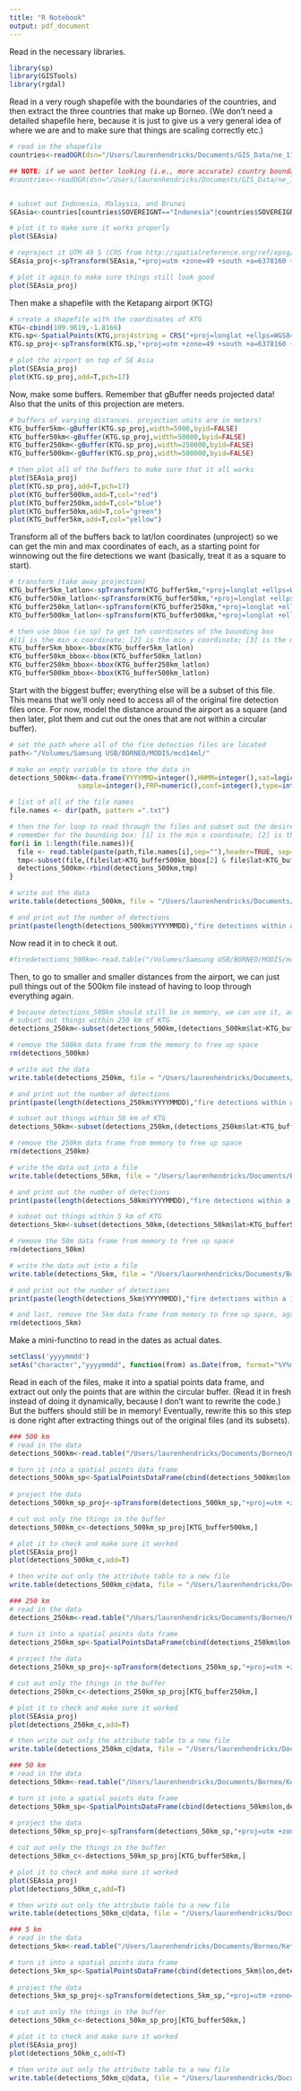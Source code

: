 ```yaml
---
title: "R Notebook"
output: pdf_document
---
```


Read in the necessary libraries.
```r
library(sp)
library(GISTools)
library(rgdal)
```

Read in a very rough shapefile with the boundaries of the countries, and then extract the three countries that make up Borneo. (We don't need a detailed shapefile here, because it is just to give us a very general idea of where we are and to make sure that things are scaling correctly etc.)
```r
# read in the shapefile
countries<-readOGR(dsn="/Users/laurenhendricks/Documents/GIS_Data/ne_110m_admin_0_countries/",layer="ne_110m_admin_0_countries")

## NOTE: if we want better looking (i.e., more accurate) country boundaries, use this shapefile instead (and the rest of the code will still work fine)
#countries<-readOGR(dsn="/Users/laurenhendricks/Documents/GIS_Data/ne_10m_admin_0_map_units/",layer="ne_10m_admin_0_map_units")


# subset out Indonesia, Malaysia, and Brunei
SEAsia<-countries[countries$SOVEREIGNT=="Indonesia"|countries$SOVEREIGNT=="Malaysia"|countries$SOVEREIGNT=="Brunei",]

# plot it to make sure it works properly 
plot(SEAsia)

# reproject it UTM 49 S (CRS from http://spatialreference.org/ref/epsg/23889/)
SEAsia_proj<-spTransform(SEAsia,"+proj=utm +zone=49 +south +a=6378160 +b=6356774.50408554 +units=m +no_defs")

# plot it again to make sure things still look good
plot(SEAsia_proj)
```

Then make a shapefile with the Ketapang airport (KTG)
```r
# create a shapefile with the coordinates of KTG
KTG<-cbind(109.9619,-1.8166)
KTG.sp<-SpatialPoints(KTG,proj4string = CRS("+proj=longlat +ellps=WGS84"),bbox=NULL)
KTG.sp_proj<-spTransform(KTG.sp,"+proj=utm +zone=49 +south +a=6378160 +b=6356774.50408554 +units=m +no_defs")

# plot the airport on top of SE Asia
plot(SEAsia_proj)
plot(KTG.sp_proj,add=T,pch=17)
```

Now, make some buffers. Remember that gBuffer needs projected data! Also that the units of this projection are meters. 
```r
# buffers of varying distances. projection units are in meters! 
KTG_buffer5km<-gBuffer(KTG.sp_proj,width=5000,byid=FALSE)
KTG_buffer50km<-gBuffer(KTG.sp_proj,width=50000,byid=FALSE)
KTG_buffer250km<-gBuffer(KTG.sp_proj,width=250000,byid=FALSE)
KTG_buffer500km<-gBuffer(KTG.sp_proj,width=500000,byid=FALSE)

# then plot all of the buffers to make sure that it all works
plot(SEAsia_proj)
plot(KTG.sp_proj,add=T,pch=17)
plot(KTG_buffer500km,add=T,col="red")
plot(KTG_buffer250km,add=T,col="blue")
plot(KTG_buffer50km,add=T,col="green")
plot(KTG_buffer5km,add=T,col="yellow")
```

Transform all of the buffers back to lat/lon coordinates (unproject) so we can get the min and max coordinates of each, as a starting point for winnowing out the fire detections we want (basically, treat it as a square to start). 
```r
# transform (take away projection)
KTG_buffer5km_latlon<-spTransform(KTG_buffer5km,"+proj=longlat +ellps=WGS84")
KTG_buffer50km_latlon<-spTransform(KTG_buffer50km,"+proj=longlat +ellps=WGS84")
KTG_buffer250km_latlon<-spTransform(KTG_buffer250km,"+proj=longlat +ellps=WGS84")
KTG_buffer500km_latlon<-spTransform(KTG_buffer500km,"+proj=longlat +ellps=WGS84")

# then use bbox (in sp) to get teh coordinates of the bounding box
#[1] is the min x coordinate; [2] is the min y coordinate; [3] is the max x coordinate; [4] is the max y coordinate
KTG_buffer5km_bbox<-bbox(KTG_buffer5km_latlon)
KTG_buffer50km_bbox<-bbox(KTG_buffer50km_latlon)
KTG_buffer250km_bbox<-bbox(KTG_buffer250km_latlon)
KTG_buffer500km_bbox<-bbox(KTG_buffer500km_latlon)
```


Start with the biggest buffer; everything else will be a subset of this file. This means that we'll only need to access all of the original fire detection files once. For now, model the distance around the airport as a square (and then later, plot them and cut out the ones that are not within a circular buffer). 
```r
# set the path where all of the fire detection files are located
path<-"/Volumes/Samsung USB/BORNEO/MODIS/mcd14ml/"

# make an empty variable to store the data in
detections_500km<-data.frame(YYYYMMD=integer(),HHMM=integer(),sat=logical(),lat=numeric(),lon=numeric(),T21=numeric(),T31=numeric(),
                 sample=integer(),FRP=numeric(),conf=integer(),type=integer())

# list of all of the file names
file.names <- dir(path, pattern =".txt")

# then the for loop to read through the files and subset out the desired fire detectiosn from every file, and append them to the list from the files that have already been opened
# remember for the bounding box: [1] is the min x coordinate; [2] is the min y coordinate; [3] is the max x coordinate; [4] is the max y coordinate
for(i in 1:length(file.names)){
  file <- read.table(paste(path,file.names[i],sep=""),header=TRUE, sep="")
  tmp<-subset(file,(file$lat>KTG_buffer500km_bbox[2] & file$lat<KTG_buffer500km_bbox[4]) & (file$lon>KTG_buffer500km_bbox[1] & file$lon<KTG_buffer500km_bbox[3]))    
  detections_500km<-rbind(detections_500km,tmp)
}

# write out the data
write.table(detections_500km, file = "/Users/laurenhendricks/Documents/Borneo/Ketapang_ClimateFire/mcd14ml_KTG_500km_raw.txt",sep=" ",row.names = FALSE)

# and print out the number of detections
print(paste(length(detections_500km$YYYYMMDD),"fire detections within a 1,000km by 1,000km box centered around KTG"))
```

Now read it in to check it out. 
```r
#firedetections_500km<-read.table("/Volumes/Samsung USB/BORNEO/MODIS/mcd14ml_KTG_500km.txt",header=T,sep=" ")
```

Then, to go to smaller and smaller distances from the airport, we can just pull things out of the 500km file instead of having to loop through everything again. 
```r
# because detections_500km should still be in memory, we can use it, and then remove it (shouldn't need it again after that)
# subset out things within 250 km of KTG
detections_250km<-subset(detections_500km,(detections_500km$lat>KTG_buffer250km_bbox[2] & detections_500km$lat<KTG_buffer250km_bbox[4]) & (detections_500km$lon>KTG_buffer250km_bbox[1] & detections_500km$lon<KTG_buffer250km_bbox[3]))

# remove the 500km data frame from the memory to free up space
rm(detections_500km)

# write out the data
write.table(detections_250km, file = "/Users/laurenhendricks/Documents/Borneo/Ketapang_ClimateFire/mcd14ml_KTG_250km_raw.txt",sep=" ",row.names = FALSE)

# and print out the number of detections
print(paste(length(detections_250km$YYYYMMDD),"fire detections within a 5,000km by 5,000km box centered around KTG"))
```

```r
# subset out things within 50 km of KTG
detections_50km<-subset(detections_250km,(detections_250km$lat>KTG_buffer50km_bbox[2] & detections_250km$lat<KTG_buffer50km_bbox[4]) & (detections_250km$lon>KTG_buffer50km_bbox[1] & detections_250km$lon<KTG_buffer50km_bbox[3]))

# remove the 250km data frame from memory to free up space
rm(detections_250km)

# write the data out into a file
write.table(detections_50km, file = "/Users/laurenhendricks/Documents/Borneo/Ketapang_ClimateFire/mcd14ml_KTG_50km_raw.txt",sep=" ",row.names = FALSE)

# and print out the number of detections
print(paste(length(detections_50km$YYYYMMDD),"fire detections within a 100km by 100km box centered around KTG"))
```

```r
# subset out things within 5 km of KTG
detections_5km<-subset(detections_50km,(detections_50km$lat>KTG_buffer5km_bbox[2] & detections_50km$lat<KTG_buffer5km_bbox[4]) & (detections_50km$lon>KTG_buffer5km_bbox[1] & detections_50km$lon<KTG_buffer5km_bbox[3]))

# remove the 50m data frame from memory to free up space
rm(detections_50km)

# write the data out into a file
write.table(detections_5km, file = "/Users/laurenhendricks/Documents/Borneo/Ketapang_ClimateFire/mcd14ml_KTG_5km_raw.txt",sep=" ",row.names = FALSE)

# and print out the number of detections
print(paste(length(detections_5km$YYYYMMDD),"fire detections within a 10km by 10km box centered around KTG"))

# and last, remove the 5km data frame from memory to free up space, again 
rm(detections_5km)
```

Make a mini-functino to read in the dates as actual dates. 
```r
setClass('yyyymmdd')
setAs("character","yyyymmdd", function(from) as.Date(from, format="%Y%m%d"))
```

Read in each of the files, make it into a spatial points data frame, and extract out only the points that are within the circular buffer. (Read it in fresh instead of doing it dynamically, because I don't want to rewrite the code.) But the buffers should still be in memory! Eventually, rewrite this so this step is done right after extracting things out of the original files (and its subsets).
```r
### 500 km
# read in the data
detections_500km<-read.table("/Users/laurenhendricks/Documents/Borneo/Ketapang_ClimateFire/DataArchive/mcd14ml_KTG_500km_raw.txt",sep=" ",header=T,colClasses = c("yyyymmdd","character","factor","numeric","numeric","numeric","numeric","integer","numeric","integer","factor"))

# turn it into a spatial points data frame
detections_500km_sp<-SpatialPointsDataFrame(cbind(detections_500km$lon,detections_500km$lat),detections_500km,proj4string = CRS("+proj=longlat +ellps=WGS84"))
                                          
# project the data                                          
detections_500km_sp_proj<-spTransform(detections_500km_sp,"+proj=utm +zone=49 +south +a=6378160 +b=6356774.50408554 +units=m +no_defs")

# cut out only the things in the buffer
detections_500km_c<-detections_500km_sp_proj[KTG_buffer500km,]

# plot it to check and make sure it worked
plot(SEAsia_proj)
plot(detections_500km_c,add=T)

# then write out only the attribute table to a new file
write.table(detections_500km_c@data, file = "/Users/laurenhendricks/Documents/Borneo/Ketapang_ClimateFire/mcd14ml_KTG_500km.txt",sep=" ",row.names = FALSE)
```

```r
### 250 km
# read in the data
detections_250km<-read.table("/Users/laurenhendricks/Documents/Borneo/Ketapang_ClimateFire/mcd14ml_KTG_250km_raw.txt",sep=" ",header=T,colClasses = c("yyyymmdd","character","factor","numeric","numeric","numeric","numeric","integer","numeric","integer","factor"))

# turn it into a spatial points data frame
detections_250km_sp<-SpatialPointsDataFrame(cbind(detections_250km$lon,detections_250km$lat),detections_250km,proj4string = CRS("+proj=longlat +ellps=WGS84"))
                                          
# project the data                                          
detections_250km_sp_proj<-spTransform(detections_250km_sp,"+proj=utm +zone=49 +south +a=6378160 +b=6356774.50408554 +units=m +no_defs")

# cut out only the things in the buffer
detections_250km_c<-detections_250km_sp_proj[KTG_buffer250km,]

# plot it to check and make sure it worked
plot(SEAsia_proj)
plot(detections_250km_c,add=T)

# then write out only the attribute table to a new file
write.table(detections_250km_c@data, file = "/Users/laurenhendricks/Documents/Borneo/Ketapang_ClimateFire/mcd14ml_KTG_250km.txt",sep=" ",row.names = FALSE)
```


```r
### 50 km
# read in the data
detections_50km<-read.table("/Users/laurenhendricks/Documents/Borneo/Ketapang_ClimateFire/mcd14ml_KTG_50km_raw.txt",sep=" ",header=T,colClasses = c("yyyymmdd","character","factor","numeric","numeric","numeric","numeric","integer","numeric","integer","factor"))

# turn it into a spatial points data frame
detections_50km_sp<-SpatialPointsDataFrame(cbind(detections_50km$lon,detections_50km$lat),detections_50km,proj4string = CRS("+proj=longlat +ellps=WGS84"))
                                          
# project the data                                          
detections_50km_sp_proj<-spTransform(detections_50km_sp,"+proj=utm +zone=49 +south +a=6378160 +b=6356774.50408554 +units=m +no_defs")

# cut out only the things in the buffer
detections_50km_c<-detections_50km_sp_proj[KTG_buffer50km,]

# plot it to check and make sure it worked
plot(SEAsia_proj)
plot(detections_50km_c,add=T)

# then write out only the attribute table to a new file
write.table(detections_50km_c@data, file = "/Users/laurenhendricks/Documents/Borneo/Ketapang_ClimateFire/mcd14ml_KTG_50km.txt",sep=" ",row.names = FALSE)
```


```r
### 5 km
# read in the data
detections_5km<-read.table("/Users/laurenhendricks/Documents/Borneo/Ketapang_ClimateFire/mcd14ml_KTG_5km_raw.txt",sep=" ",header=T,colClasses = c("yyyymmdd","character","factor","numeric","numeric","numeric","numeric","integer","numeric","integer","factor"))

# turn it into a spatial points data frame
detections_5km_sp<-SpatialPointsDataFrame(cbind(detections_5km$lon,detections_5km$lat),detections_5km,proj4string = CRS("+proj=longlat +ellps=WGS84"))
                                          
# project the data                                          
detections_5km_sp_proj<-spTransform(detections_5km_sp,"+proj=utm +zone=49 +south +a=6378160 +b=6356774.50408554 +units=m +no_defs")

# cut out only the things in the buffer
detections_50km_c<-detections_50km_sp_proj[KTG_buffer50km,]

# plot it to check and make sure it worked
plot(SEAsia_proj)
plot(detections_50km_c,add=T)

# then write out only the attribute table to a new file
write.table(detections_50km_c@data, file = "/Users/laurenhendricks/Documents/Borneo/Ketapang_ClimateFire/mcd14ml_KTG_50km.txt",sep=" ",row.names = FALSE)
```


